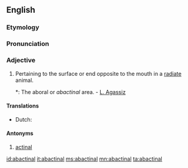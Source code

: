 ==English==

===Etymology===
{{prefix|ab|actinal}}

===Pronunciation===
{{a|US}} {{IPA|/æ.ˈbæk.tə.nl̩/|/ˈæ.ˌbæk.tə.nl̩/|/ˌæ.ˌbæk.ˈtaɪ.nl̩/|/ˈæ.ˌbæk.ˌtaɪ.nl̩/}}

===Adjective===
{{en-adj}}

# {{zoology}} Pertaining to the surface or end opposite to the mouth in a [[radiate]] animal.
#*: The aboral or ''abactinal'' area. - [[w:Louis Agassiz|L. Agassiz]]

====Translations====
{{trans-top|pertaining to the surface or end opposite to the mouth in a radiate animal}}
* Dutch: {{t-|nl|abactinaal}}
{{trans-mid}}
{{trans-bottom}}

====Antonyms====
# [[actinal]]

[[id:abactinal]]
[[it:abactinal]]
[[ms:abactinal]]
[[mn:abactinal]]
[[ta:abactinal]]